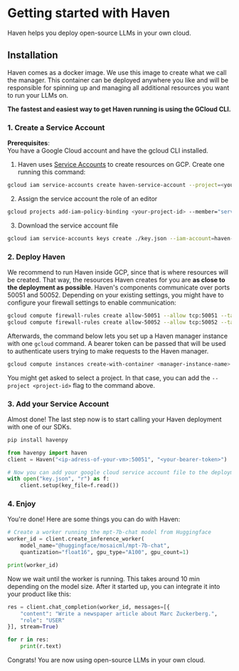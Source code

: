 # Getting started with Haven

Haven helps you deploy open-source LLMs in your own cloud.

## Installation

Haven comes as a docker image. We use this image to create what we call the manager. This container can be deployed anywhere you like and will be responsible for spinning up and managing all additional resources you want to run your LLMs on.

**The fastest and easiest way to get Haven running is using the GCloud CLI.**

### 1. Create a Service Account

**Prerequisites**:\
You have a Google Cloud account and have the gcloud CLI installed.

1. Haven uses [Service Accounts](https://cloud.google.com/iam/docs/service-account-overview) to create resources on GCP. Create one running this command:

```bash copy
gcloud iam service-accounts create haven-service-account --project=<your-project-id>
```

2. Assign the service account the role of an editor

```bash copy
gcloud projects add-iam-policy-binding <your-project-id> --member="serviceAccount:haven-service-account@<your-project-id>.iam.gserviceaccount.com" --role="roles/editor"
```

3. Download the service account file

```bash copy
gcloud iam service-accounts keys create ./key.json --iam-account=haven-service-account@<your-project-id>.iam.gserviceaccount.com
```

### 2. Deploy Haven

We recommend to run Haven inside GCP, since that is where resources will be created. That way, the resources Haven creates for you are **as close to the deployment as possible**. Haven's components communicate over ports 50051 and 50052. Depending on your existing settings, you might have to configure your firewall settings to enable communication:

```bash copy
gcloud compute firewall-rules create allow-50051 --allow tcp:50051 --target-tags http-server
gcloud compute firewall-rules create allow-50052 --allow tcp:50052 --target-tags http-server
```

Afterwards, the command below lets you set up a Haven manager instance with one `gcloud` command. A bearer token can be passed that will be used to authenticate users trying to make requests to the Haven manager.

[//]: # "TODO: update registry path, add a machine type and add an auth token"

```bash copy
gcloud compute instances create-with-container <manager-instance-name> --container-image havenhq/haven --machine-type n1-standard-1 --container-env BEARER_TOKEN=<your-bearer-token> --tags=http-server,https-server
```

You might get asked to select a project. In that case, you can add the `--project <project-id>` flag to the command above.

### 3. Add your Service Account

Almost done! The last step now is to start calling your Haven deployment with one of our SDKs.

```bash copy
pip install havenpy
```

```python copy
from havenpy import haven
client = Haven("<ip-adress-of-your-vm>:50051", "<your-bearer-token>")

# Now you can add your google cloud service account file to the deployment
with open("key.json", "r") as f:
	client.setup(key_file=f.read())
```

### 4. Enjoy

You're done! Here are some things you can do with Haven:

```python filename="python" copy
# Create a worker running the mpt-7b-chat model from Huggingface
worker_id = client.create_inference_worker(
	model_name="@huggingface/mosaicml/mpt-7b-chat",
	quantization="float16", gpu_type="A100", gpu_count=1)

print(worker_id)
```

Now we wait until the worker is running. This takes around 10 min depending on the model size. After it started up, you can integrate it into your product like this:

```python filename="python" copy
res = client.chat_completion(worker_id, messages=[{
	"content": "Write a newspaper article about Marc Zuckerberg.",
	"role": "USER"
}], stream=True)

for r in res:
	print(r.text)
```

Congrats! You are now using open-source LLMs in your own cloud.
